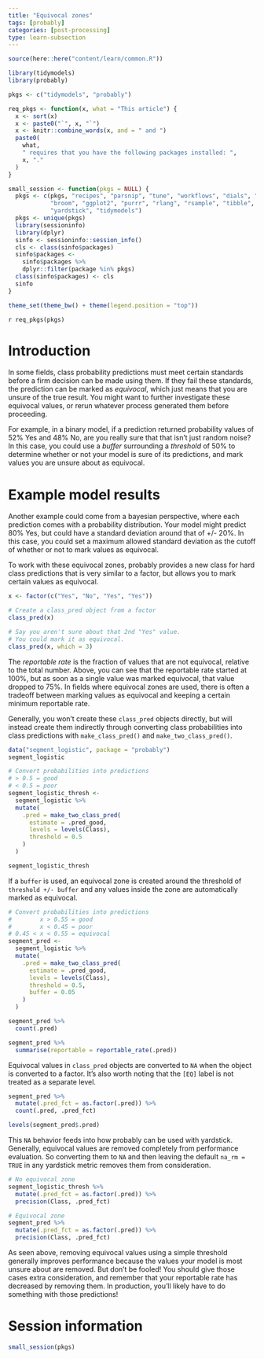 ```yaml
---
title: "Equivocal zones"
tags: [probably]
categories: [post-processing]
type: learn-subsection
---
```


```r
source(here::here("content/learn/common.R"))
```

```r
library(tidymodels)
library(probably)

pkgs <- c("tidymodels", "probably")

req_pkgs <- function(x, what = "This article") {
  x <- sort(x)
  x <- paste0("`", x, "`")
  x <- knitr::combine_words(x, and = " and ")
  paste0(
    what,
    " requires that you have the following packages installed: ",
    x, "." 
  )
}

small_session <- function(pkgs = NULL) {
  pkgs <- c(pkgs, "recipes", "parsnip", "tune", "workflows", "dials", "dplyr",
            "broom", "ggplot2", "purrr", "rlang", "rsample", "tibble", 
            "yardstick", "tidymodels")
  pkgs <- unique(pkgs)
  library(sessioninfo)
  library(dplyr)
  sinfo <- sessioninfo::session_info()
  cls <- class(sinfo$packages)
  sinfo$packages <- 
    sinfo$packages %>% 
    dplyr::filter(package %in% pkgs)
  class(sinfo$packages) <- cls
  sinfo
}

theme_set(theme_bw() + theme(legend.position = "top"))
```


`r req_pkgs(pkgs)`

# Introduction

In some fields, class probability predictions must meet certain standards before a firm decision can be made using them. If they fail these standards, the prediction can be marked as _equivocal_, which just means that you are unsure of the true result. You might want to further investigate these equivocal values, or rerun whatever process generated them before proceeding.

For example, in a binary model, if a prediction returned probability values of 52% Yes and 48% No, are you really sure that that isn't just random noise? In this case, you could use a _buffer_ surrounding a _threshold_ of 50% to determine whether or not your model is sure of its predictions, and mark values you are unsure about as equivocal. 

# Example model results

Another example could come from a bayesian perspective, where each prediction comes with a probability distribution. Your model might predict 80% Yes, but could have a standard deviation around that of +/- 20%. In this case, you could set a maximum allowed standard deviation as the cutoff of whether or not to mark values as equivocal. 

To work with these equivocal zones, probably provides a new class for hard class predictions that is very similar to a factor, but allows you to mark certain values as equivocal.

```r
x <- factor(c("Yes", "No", "Yes", "Yes"))

# Create a class_pred object from a factor
class_pred(x)

# Say you aren't sure about that 2nd "Yes" value. 
# You could mark it as equivocal.
class_pred(x, which = 3)
```

The _reportable rate_ is the fraction of values that are not equivocal, relative to the total number. Above, you can see that the reportable rate started at 100%, but as soon as a single value was marked equivocal, that value dropped to 75%. In fields where equivocal zones are used, there is often a tradeoff between marking values as equivocal and keeping a certain minimum reportable rate.

Generally, you won't create these `class_pred` objects directly, but will instead create them indirectly through converting class probabilities into class predictions with `make_class_pred()` and `make_two_class_pred()`.

```r
data("segment_logistic", package = "probably")
segment_logistic

# Convert probabilities into predictions
# > 0.5 = good
# < 0.5 = poor
segment_logistic_thresh <- 
  segment_logistic %>%
  mutate(
    .pred = make_two_class_pred(
      estimate = .pred_good, 
      levels = levels(Class), 
      threshold = 0.5
    )
  )

segment_logistic_thresh
```

If a `buffer` is used, an equivocal zone is created around the threshold of 
`threshold +/- buffer` and any values inside the zone are automatically marked
as equivocal.

```r
# Convert probabilities into predictions
#        x > 0.55 = good
#        x < 0.45 = poor
# 0.45 < x < 0.55 = equivocal
segment_pred <- 
  segment_logistic %>%
  mutate(
    .pred = make_two_class_pred(
      estimate = .pred_good, 
      levels = levels(Class), 
      threshold = 0.5,
      buffer = 0.05
    )
  ) 

segment_pred %>%
  count(.pred)

segment_pred %>%
  summarise(reportable = reportable_rate(.pred))
```

Equivocal values in `class_pred` objects are converted to `NA` when the object
is converted to a factor. It's also worth noting that the `[EQ]` label is not
treated as a separate level.

```r
segment_pred %>%
  mutate(.pred_fct = as.factor(.pred)) %>%
  count(.pred, .pred_fct)

levels(segment_pred$.pred)
```

This `NA` behavior feeds into how probably can be used with yardstick. Generally,
equivocal values are removed completely from performance evaluation. So converting
them to `NA` and then leaving the default `na_rm = TRUE` in any yardstick metric
removes them from consideration.

```r
# No equivocal zone
segment_logistic_thresh %>%
  mutate(.pred_fct = as.factor(.pred)) %>%
  precision(Class, .pred_fct)

# Equivocal zone
segment_pred %>%
  mutate(.pred_fct = as.factor(.pred)) %>%
  precision(Class, .pred_fct)
```

As seen above, removing equivocal values using a simple threshold generally improves performance because the values your model is most unsure about are removed. But don't be fooled! You should give those cases extra consideration, and remember that your reportable rate has decreased by removing them. In production, you'll likely have to do something with those predictions!


# Session information

```r
small_session(pkgs)
```
